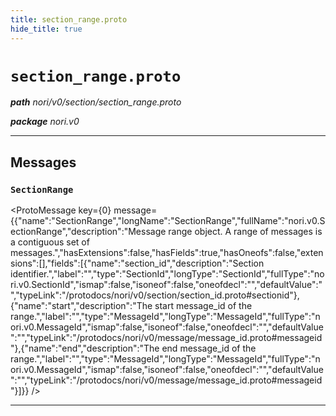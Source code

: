 ```yaml
---
title: section_range.proto
hide_title: true
---
```



# `section_range.proto`
_**path** nori/v0/section/section_range.proto_

_**package** nori.v0_



---

## Messages


### `SectionRange`
<ProtoMessage key={0} message={{"name":"SectionRange","longName":"SectionRange","fullName":"nori.v0.SectionRange","description":"Message range object. A range of messages is a contiguous set of messages.","hasExtensions":false,"hasFields":true,"hasOneofs":false,"extensions":[],"fields":[{"name":"section_id","description":"Section identifier.","label":"","type":"SectionId","longType":"SectionId","fullType":"nori.v0.SectionId","ismap":false,"isoneof":false,"oneofdecl":"","defaultValue":"","typeLink":"/protodocs/nori/v0/section/section_id.proto#sectionid"},{"name":"start","description":"The start message_id of the range.","label":"","type":"MessageId","longType":"MessageId","fullType":"nori.v0.MessageId","ismap":false,"isoneof":false,"oneofdecl":"","defaultValue":"","typeLink":"/protodocs/nori/v0/message/message_id.proto#messageid"},{"name":"end","description":"The end message_id of the range.","label":"","type":"MessageId","longType":"MessageId","fullType":"nori.v0.MessageId","ismap":false,"isoneof":false,"oneofdecl":"","defaultValue":"","typeLink":"/protodocs/nori/v0/message/message_id.proto#messageid"}]}} />

---


  